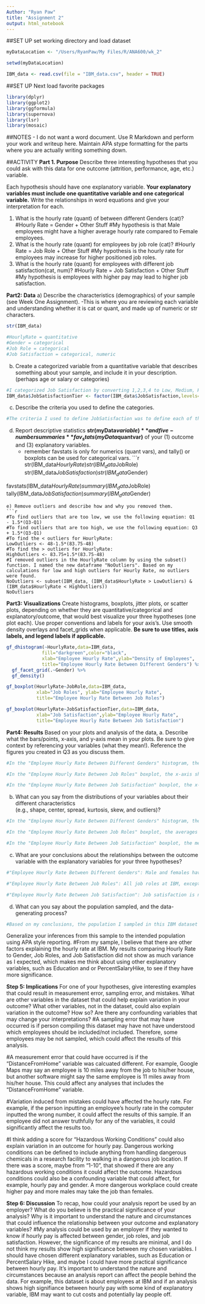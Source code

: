 ```yaml
---
Author: "Ryan Paw"
title: "Assignment 2"
output: html_notebook
---
```

##SET UP
set working directory and load dataset
```r
myDataLocation <- "/Users/RyanPaw/My Files/R/ANA600/wk_2"

setwd(myDataLocation)

IBM_data <- read.csv(file = "IBM_data.csv", header = TRUE)
```
##SET UP
Next load favorite packages
```r
library(dplyr) 
library(ggplot2)
library(ggformula)
library(supernova)
library(lsr)
library(mosaic)
```
##NOTES - I do not want a word document. Use R Markdown and perform your work and writeup here. Maintain APA stype formatting for the parts where you are actually writing something down. 

##ACTIVITY
**Part 1. Purpose**
Describe three interesting hypotheses that you could ask with this data for one outcome (attrition, performance, age, etc.) variable. 

Each hypothesis should have one explanatory variable. **Your explanatory variables must include one quantitative variable and one categorical variable.** Write the relationships in word equations and give your interpretation for each.

1) What is the hourly rate (quant) of between different Genders (cat)? 
#Hourly Rate = Gender + Other Stuff
#My hypothesis is that Male employees might have a higher average hourly rate compared to Female employees. 
2) What is the hourly rate (quant) for employees by job role (cat)?
#Hourly Rate = Job Role + Other Stuff
#My hypothesis is the hourly rate for employees may increase for higher positioned job roles.
3) What is the hourly rate (quant) for employees with different job satisfaction(cat, num)?
#Hourly Rate = Job Satisfaction + Other Stuff
#My hypothesis is employees with higher pay may lead to higher job satisfaction.

**Part2: Data**
a) Describe the characteristics (demographics) of your sample (see Week One Assignment). 
    -This is where you are reviewing each variable and understanding whether it is cat or quant, and made up of numeric or str characters.
```r
str(IBM_data)

#HourlyRate = quantitative
#Gender = categorical
#Job Role = categorical
#Job Satisfaction = categorical, numeric 

```
b) Create a categorized variable from a quantitative variable that describes something about your sample, and include it in your description. (perhaps age or salary or categories) 
```r
#I categorized Job Satisfaction by converting 1,2,3,4 to Low, Medium, High, Very High. This new column is called "JobSatisfactionTier"
IBM_data$JobSatisfactionTier <- factor(IBM_data$JobSatisfaction,levels=c(1:4),labels=c("Low","Medium","High","Very High"))
```
c) Describe the criteria you used to define the categories. 
```r
#The criteria I used to define JobSatisfaction was to define each of the available numbers (1,2,3,4) with a rating scale. This will help create a categorical variable to better visualize JobSatisfaction. 
```
d) Report descriptive statistics **str(myData$variable)** and five-number summaries **fav_stats(myData$quantvar)** of your (1) outcome and (3) explanatory variables.
    - remember favstats is only for numerics (quant vars), and tally() or boxplots can be used for categorical vars.
```r
str(IBM_data$HourlyRate)
str(IBM_data$JobRole)
str(IBM_data$JobSatisfaction)
str(IBM_data$Gender)

favstats(IBM_data$HourlyRate)
summary(IBM_data$JobRole)
tally(IBM_data$JobSatisfaction)
summary(IBM_data$Gender)
```
e) Remove outliers and describe how and why you removed them.
```r
#To find outliers that are too low, we use the following equation: Q1 - 1.5*(Q3-Q1)
#To find outliers that are too high, we use the following equation: Q3 + 1.5*(Q3-Q1)
#To find the < outliers for HourlyRate:
LowOutliers <- 48-1.5*(83.75-48)
#To find the > outliers for HourlyRate:
HighOutliers <- 83.75+1.5*(83.75-48)
#I removed outliers in the HourlyRate column by using the subset() function. I named the new dataframe "NoOutliers". Based on my calculations for low and high outliers for Hourly Rate, no outliers were found. 
NoOutliers <- subset(IBM_data, (IBM_data$HourlyRate > LowOutliers) & (IBM_data$HourlyRate < HighOutliers))
NoOutliers
```
**Part3: Visualizations**
Create histograms, boxplots, jitter plots, or scatter plots, depending on whether they are quantitative/categorical and explanatory/outcome, that would best visualize your three hypotheses (one plot each). Use proper conventions and labels for your axis’s. Use smooth density overlays and facet_grids when applicable. **Be sure to use titles, axis labels, and legend labels if applicable.**
```r
gf_dhistogram(~HourlyRate,data=IBM_data,
             fill="darkgreen",color="black", 
             xlab="Employee Hourly Rate",ylab="Density of Employees",
             title="Employee Hourly Rate Between Different Genders") %>%
  gf_facet_grid(.~Gender) %>%
  gf_density()

gf_boxplot(HourlyRate~JobRole,data=IBM_data,
           xlab="Job Roles", ylab="Employee Hourly Rate",
           title="Employee Hourly Rate Between Job Roles")

gf_boxplot(HourlyRate~JobSatisfactionTier,data=IBM_data,
           xlab="Job Satisfaction",ylab="Employee Hourly Rate",
           title="Employee Hourly Rate Between Job Satisfaction")
```
**Part4: Results**
Based on your plots and analysis of the data, 
  a. Describe what the bars/points, x-axis, and y-axis mean in your plots. Be sure to give context by         referencing your variables (what they mean!). Reference the figures you created in Q3 as you discuss      them.
```r
#In the "Employee Hourly Rate Between Different Genders" histogram, the x-axis shows the Employee Hourly Rate and the y-axis shows the Density of Employees for each Hourly Rate. Each histogram is divided by Gender (Male/Female). 

#In the "Employee Hourly Rate Between Job Roles" boxplot, the x-axis shows the different Job Roles in the dataset (9 Job Roles total) and the y-axis shows the Employee Hourly Rate. This boxplot helps depict the different averages between each job role at the company. 

#In the "Employee Hourly Rate Between Job Satisfaction" boxplot, the x-axis shows the 4 different tiers of Job Satisfaction and y-axis shows the Employee Hourly Rate. This boxplot helps depict the average hourly rate with employee job satisfaction 
```
  b. What can you say from the distributions of your variables about their different characteristics     
     (e.g., shape, center, spread, kurtosis, skew, and outliers)?
```r
#In the "Employee Hourly Rate Between Different Genders" histogram, the shape of the Female plot is roughly uniform between each hourly rate. The shape of the Male plot has slightly more variation compared to the Female plot, but it is more or less uniform except a small valley around the $70 hourly rate. On both Male and Female plots, the distribution is about even. 

#In the "Employee Hourly Rate Between Job Roles" boxplot, the averages between each job role are roughly similar. The average between Human Resources and the other job roles is less. This shows that the Human Resources distribution is skewed right. All the remaining boxplots have a similar median line in the middle of the box. No outliers depicted for any of the boxplots. 

#In the "Employee Hourly Rate Between Job Satisfaction" boxplot, the median line between each box are similar. The height of the each boxplot are about the same. No skew for any boxplots (slight left skew for Low job satisfaction). No outliers depicted for any of the boxplots. 
```  
  c. What are your conclusions about the relationships between the outcome variable with the explanatory       variables for your three hypotheses?
```r
#"Employee Hourly Rate Between Different Genders": Male and females have about the same employee hourly rate distribution between the two. 

#"Employee Hourly Rate Between Job Roles": All job roles at IBM, except Human Resources (skewed right), have an evenly distributed hourly rate. 

#"Employee Hourly Rate Between Job Satisfaction": Job satisfaction is not significantly impacted by an employee's hourly rate. 
```
  d. What can you say about the population sampled, and the data-generating process?
```r
#Based on my conclusions, the population I sampled in this IBM dataset did not have as much variance as I expected. There may be other factors in the data-generating process that may be better suited to compare. The data generating process is the rules with which the data has been generated, and this dataset cleanly represents employee data at IBM based on our bottom-up approach.

```
Generalize your inferences from this sample to the intended population using APA style reporting.
#From my sample, I believe that there are other factors explaining the hourly rate at IBM. My results comparing Hourly Rate to Gender, Job Roles, and Job Satisfaction did not show as much variance as I expected, which makes me think about using other explanatory variables, such as Education and or PercentSalaryHike, to see if they have more significance.








**Step 5: Implications**
For one of your hypotheses, give interesting examples that could result in measurement error, sampling error, and mistakes. What are other variables in the dataset that could help explain variation in your outcome? What other variables, not in the dataset, could also explain variation in the outcome? How so? Are there any confounding variables that may change your interpretations?
#A sampling error that may have occurred is if person compiling this dataset may have not have understood which employees should be included/not included. Therefore, some employees may be not sampled, which could affect the results of this analysis. 

#A measurement error that could have occurred is if the "DistanceFromHome" variable was calcuated different. For example, Google Maps may say an employee is 10 miles away from the job to his/her house, but another software might say the same employee is 11 miles away from his/her house. This could affect any analyses that includes the "DistanceFromHome" variable. 

#Variation induced from mistakes could have affected the hourly rate. For example, if the person inputting an employee's hourly rate in the computer inputted the wrong number, it could affect the results of this sample. If an employee did not answer truthfully for any of the variables, it could significantly affect the results too. 

#I think adding a score for "Hazardous Working Conditions" could also explain variation in an outcome for hourly pay. Dangerous working conditions can be defined to include anything from handling dangerous chemicals in a research facility to walking in a dangerous job location. If there was a score, maybe from "1-10", that showed if there are any hazardous working conditions it could affect the outcome. Hazardous conditions could also be a confounding variable that could affect, for example, hourly pay and gender. A more dangerous workplace could create higher pay and more males may take the job than females.



 **Step 6: Discussion**
To recap, how could your analysis report be used by an employer? What do you believe is the practical significance of your analysis? Why is it important to understand the nature and circumstances that could influence the relationship between your outcome and explanatory variables?
#My analysis could be used by an employer if they wanted to know if hourly pay is affected between gender, job roles, and job satisfaction. However, the significance of my results are minimal, and I do not think my results show high significance between my chosen variables. I should have chosen different explanatory variables, such as Education or PercentSalary Hike, and maybe I could have more practical significance between hourly pay. It's important to understand the nature and circumstances because an analysis report can affect the people behind the data. For example, this dataset is about employees at IBM and if an analysis shows high signifiance between hourly pay with some kind of explanatory variable, IBM may want to cut costs and potentially lay people off. 






